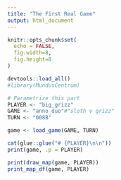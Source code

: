 ```yaml
---
title: "The First Real Game"
output: html_document
---
```


```r
knitr::opts_chunk$set(
  echo = FALSE, 
  fig.width=8,
  fig.height=8
)
```

```r
devtools::load_all()
#library(MundusCentrum)

# Parametrize this part
PLAYER <- "big_grizz"
GAME <- "anno_duo"#"sloth v grizz"
TURN <- "008B"

game <- load_game(GAME, TURN)
```

```r
cat(glue::glue("# {PLAYER}\n\n"))
print(game, .p = PLAYER)
```

```r
print(draw_map(game, PLAYER))
print_map_df(game, PLAYER)
```


